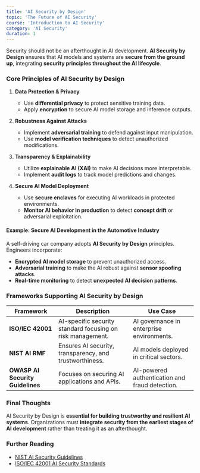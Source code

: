 ```yaml
---
title: 'AI Security by Design'
topic: 'The Future of AI Security'
course: 'Introduction to AI Security'
category: 'AI Security'
duration: 1
---
```


Security should not be an afterthought in AI development. **AI Security by Design** ensures that AI models and systems are **secure from the ground up**, integrating **security principles throughout the AI lifecycle**.

### Core Principles of AI Security by Design

1. **Data Protection & Privacy**

   - Use **differential privacy** to protect sensitive training data.
   - Apply **encryption** to secure AI model storage and inference outputs.

2. **Robustness Against Attacks**

   - Implement **adversarial training** to defend against input manipulation.
   - Use **model verification techniques** to detect unauthorized modifications.

3. **Transparency & Explainability**

   - Utilize **explainable AI (XAI)** to make AI decisions more interpretable.
   - Implement **audit logs** to track model predictions and changes.

4. **Secure AI Model Deployment**
   - Use **secure enclaves** for executing AI workloads in protected environments.
   - **Monitor AI behavior in production** to detect **concept drift** or adversarial exploitation.

#### Example: Secure AI Development in the Automotive Industry

A self-driving car company adopts **AI Security by Design** principles. Engineers incorporate:

- **Encrypted AI model storage** to prevent unauthorized access.
- **Adversarial training** to make the AI robust against **sensor spoofing attacks**.
- **Real-time monitoring** to detect **unexpected AI decision patterns**.

### Frameworks Supporting AI Security by Design

| Framework                        | Description                                                | Use Case                                       |
| -------------------------------- | ---------------------------------------------------------- | ---------------------------------------------- |
| **ISO/IEC 42001**                | AI-specific security standard focusing on risk management. | AI governance in enterprise environments.      |
| **NIST AI RMF**                  | Ensures AI security, transparency, and trustworthiness.    | AI models deployed in critical sectors.        |
| **OWASP AI Security Guidelines** | Focuses on securing AI applications and APIs.              | AI-powered authentication and fraud detection. |

### Final Thoughts

AI Security by Design is **essential for building trustworthy and resilient AI systems**. Organizations must **integrate security from the earliest stages of AI development** rather than treating it as an afterthought.

### Further Reading

- [NIST AI Security Guidelines](https://www.nist.gov/)
- [ISO/IEC 42001 AI Security Standards](https://www.iso.org/)
